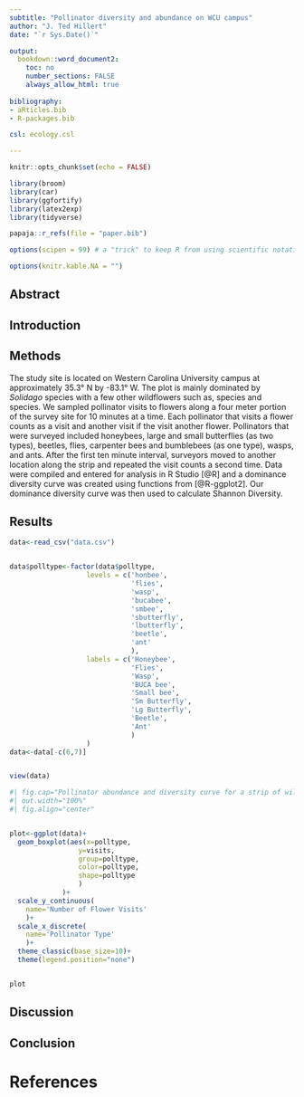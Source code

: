 ```yaml
---
subtitle: "Pollinator diversity and abundance on WCU campus"
author: "J. Ted Hillert"
date: "`r Sys.Date()`"

output:
  bookdown::word_document2:
    toc: no
    number_sections: FALSE
    always_allow_html: true
    
bibliography:
- aRticles.bib
- R-packages.bib

csl: ecology.csl

---
```


```r


knitr::opts_chunk$set(echo = FALSE)

library(broom)
library(car)
library(ggfortify)
library(latex2exp)
library(tidyverse)

papaja::r_refs(file = "paper.bib")

options(scipen = 99) # a "trick" to keep R from using scientific notation.

options(knitr.kable.NA = "")


```


## Abstract


## Introduction


## Methods

The study site is located on Western Carolina University campus at approximately 35.3° N by -83.1° W. The plot is mainly dominated by *Solidago* species with a few other wildflowers such as, species and species. We sampled pollinator visits to flowers along a four meter portion of the survey site for 10 minutes at a time. Each pollinator that visits a flower counts as a visit and another visit if the visit another flower. Pollinators that were surveyed included honeybees, large and small butterflies (as two types), beetles, flies, carpenter bees and bumblebees (as one type), wasps, and ants. After the first ten minute interval, surveyors moved to another location along the strip and repeated the visit counts a second time. Data were compiled and entered for analysis in R Studio [@R] and a dominance diversity curve was created using functions from [@R-ggplot2]. Our dominance diversity curve was then used to calculate Shannon Diversity. 

## Results



```r
data<-read_csv("data.csv")


data$polltype<-factor(data$polltype, 
                   levels = c('honbee', 
                              'flies',
                              'wasp',
                              'bucabee',
                              'smbee',
                              'sbutterfly',
                              'lbutterfly',
                              'beetle',
                              'ant'
                              ),
                   labels = c('Honeybee',
                              'Flies',
                              'Wasp',
                              'BUCA bee',
                              'Small bee',
                              'Sm Butterfly',
                              'Lg Butterfly',
                              'Beetle',
                              'Ant'
                              )
                   )
data<-data[-c(6,7)]


view(data)

```

```r
#| fig.cap="Pollinator abundance and diversity curve for a strip of wildflowers on WCU campus.",
#| out.width="100%"
#| fig.align="center"


plot<-ggplot(data)+
  geom_boxplot(aes(x=polltype, 
                 y=visits, 
                 group=polltype, 
                 color=polltype,
                 shape=polltype
                 )
             )+
  scale_y_continuous(
    name='Number of Flower Visits'
    )+
  scale_x_discrete(
    name='Pollinator Type'
    )+
  theme_classic(base_size=10)+
  theme(legend.position="none")


plot

```



## Discussion


## Conclusion


\newpage


# References






















